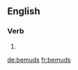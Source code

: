==English==

===Verb===
{{head|en|verb form}}

# {{en-third-person singular of|bemud}}

[[de:bemuds]]
[[fr:bemuds]]